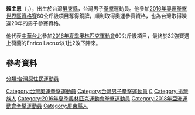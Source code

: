 {{Infobox boxer
| name = 賴主恩<br>Lai Chu-en
| height         = {{height|m=1.68}}<ref name=rio>{{cite web |url=https://www.rio2016.com/en/athlete/nien-chin-chen |title=Chen Nien-chin |accessdate=14 August 2016 |work=Rio 2016 |archive-date=2016-08-17 |archive-url=https://web.archive.org/web/20160817061147/https://www.rio2016.com/en/athlete/nien-chin-chen |dead-url=no }}</ref>
| weight = {{le|輕量級|lightweight}}
| birth_date = {{Birth date and age|1996|7|23}}<ref name=rio/>
| birth_place = {{TWN}}[[屏東縣|屏東縣]]
}}

'''賴主恩'''（{{lang-en|'''Lai Chu-en'''}}，{{bd|1996年|7月23日}}），出生於台灣[[屏東縣|屏東縣]]，台灣男子[[拳擊|拳擊]]運動員。他參加[[2016年奧運拳擊世界區資格賽|2016年奧運拳擊世界區資格賽]]60公斤級項目奪得銅牌，順利取得奧運參賽資格，也為台灣取得睽違20年的男子參賽資格。

他代表[[中華台北|中華台北]]參加[[2016年夏季奧林匹克運動會|2016年夏季奧林匹克運動會]]60公斤級項目，最終於32強賽遇上荷蘭的Enrico Lacruz以1比2敗下陣來。

==參考資料==
{{reflist}}
{{DEFAULTSORT:Lai Chu-en}}
[[分類:台灣原住民運動員|分類:台灣原住民運動員]]
[[Category:台灣奧運拳擊運動員|Category:台灣奧運拳擊運動員]]
[[Category:台灣男子拳擊運動員|Category:台灣男子拳擊運動員]]
[[Category:賴姓|C]]
[[Category:排灣族人|Category:排灣族人]]
[[Category:2016年夏季奧林匹克運動會拳擊運動員|Category:2016年夏季奧林匹克運動會拳擊運動員]]
[[Category:2018年亞洲運動會拳擊運動員|Category:2018年亞洲運動會拳擊運動員]]
[[Category:屏東縣人|Category:屏東縣人]]